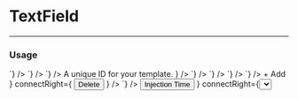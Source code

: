 
# TextField

---

### Usage

<LiveCode>
  <LiveCode.Content
    title="Basic"
    code={`
      <TextField id="id" label="Name" placeholder="Leslie Knope" />
    `}
  />
  <LiveCode.Content
    title="With Error"
    code={`
      <TextField id="id" error="You forgot an ID!" label="Template ID" />
    `}
  />
  <LiveCode.Content
    title="Required and Error in Label"
    code={`
      <TextField id="id" error="You forgot an ID!" label="Template ID" errorInLabel required />
    `}
  />
  <LiveCode.Content
    title="Help Text and Error"
    code={`
      <TextField
        id="id"
        error="You forgot an ID!"
        label="Template ID"
        helpText={
          <>
            A unique ID for your <a>template</a>.
          </>
        }
      />
    `}
  />
  <LiveCode.Content
    title="Hidden Label"
    code={`
      <TextField id="id" labelHidden label="Template ID" />
    `}
  />
  <LiveCode.Content
    title="Disabled"
    code={`
      <TextField id="id" label="Template ID" value="template-12" disabled />
    `}
  />
  <LiveCode.Content
    title="With Text Alignment"
    code={`
      <Stack>
        <TextField id="id" label="Right" value={500} align="right" suffix="emails" />
        <TextField id="id" label="Centered" value="What a weird input" align="center" />
      </Stack>
    `}
  />
  <LiveCode.Content
    title="Connected with Buttons"
    code={`
      <TextField
        id="id"
        label="Button"
        value="Button Value"
        connectLeft={
          <Button color="blue" outline>
            + Add
          </Button>
        }
        connectRight={
          <Button color="red" outline>
            Delete
          </Button>
        }
      />
    `}
  />
  <LiveCode.Content
    title="Connected Components"
    code={`
      <TextField
        id="id"
        label="Date Range"
        value="July 21, 2017 - July 28, 2017"
        connectLeft={
          <Tooltip content="Hey">
            <Button outline>Injection Time</Button>
          </Tooltip>
        }
        connectRight={<Select options={['Last Week', 'Last 24 Hours']} />}
      />
    `}
  />
  <LiveCode.Content
    title="Prefix and Suffix"
    code={`
      <TextField id="id" prefix="$" suffix={<Autorenew />} suffixClassname="test" />
    `}
  />
  <LiveCode.Content
    title="Connected Components with Suffix"
    code={`
      <TextField
        id="id"
        label="Date Range"
        value="July 21, 2017 - July 28, 2017"
        connectLeft={<Select options={['Last Week', 'Last 24 Hours']} />}
        suffix={<Search />}
      />
    `}
  />
  <LiveCode.Content
    title="Multiline"
    code={`
      <TextField id="id" label="Message" rows="5" multiline />
    `}
  />
  <LiveCode.Content
    title="System Props"
    code={`
      <>
        <TextField id="id" label="Name" placeholder="Leslie Knope" my={['200', '400', null, '700']} />
        <TextField
          id="id"
          label="Email"
          placeholder="leslie.knope@pawnee.in.gov"
          mx={['200', '400', null, '700']}
        />
      </>
    `}
  />
</LiveCode>

---

### TextField System Props

<SystemPropsTags propsList={['margin', 'maxWidth']} />

---

### TextField API

<Prop
  name="align"
  type="string"
> 
  left, center, right <br/>
  The text alignment of the input
</Prop>

<Prop
  name="id"
  type="string"
  required
> 
  The ID for the form input
</Prop>

<Prop
  name="multiline"
  type="bool"
> 
  Renders a multiline textarea
</Prop>

<Prop
  name="type"
  type="string"
  defaultValue="text"
> 
  text, email, number, password, search, tel, url, date <br/>
  The type of the input
</Prop>

<Prop
  name="placeholder"
  type="string"
> 
  Placeholder text for the input
</Prop>

<Prop
  name="autofocus"
  type="bool"
> 
  Whether the input will be automatically focused on initial render or not
</Prop>

<Prop
  name="disabled"
  type="bool"
> 
  Whether the input is disabled or not
</Prop>

<Prop
  name="readOnly"
  type="bool"
> 
  Whether the value of the input is able to be changed or not
</Prop>

<Prop
  name="required"
  type="bool"
> 
  Whether the input is required or not
</Prop>

<Prop
  name="resize"
  type="string"
> 
  none, both, horizontal, vertical, block, inline <br/>
  A value to determine how a multiline input can be resized
</Prop>

<Prop
  name="label"
  type="string"
> 
  Label for the TextField
</Prop>

<Prop
  name="labelHidden"
  type="bool"
> 
  Hides the label visually, but still accessible to screen readers
</Prop>

<Prop
  name="helpText"
  type="string"
> 
  Additional text to help the user that renders below the input
</Prop>

<Prop
  name="connectLeft"
  type="node"
> 
  Content rendered inline to the left of the input
</Prop>

<Prop
  name="connectRight"
  type="node"
> 
  Content rendered inline to the right of the input
</Prop>

<Prop
  name="prefix"
  type="node"
> 
  Content rendered before the input value (i.e. currency, icons, etc.)
</Prop>

<Prop
  name="suffix"
  type="node"
> 
  Content rendered after the input value (i.e. icons)
</Prop>

<Prop
  name="error"
  type="string"
> 
  Renders an error message below the input
</Prop>

<Prop
  name="errorInLabel"
  type="bool"
> 
  Optionally renders the error message to the right of the input's label
</Prop>

<Prop
  name="onChange"
  type="function"
  defaultValue="(e) => void"
> 
  Callback when input value state changes
</Prop>

<Prop
  name="onFocus"
  type="function"
  defaultValue="(e) => void"
> 
  Callback when input is focused
</Prop>

<Prop
  name="onBlur"
  type="function"
  defaultValue="(e) => void"
> 
  Callback when input loses focus
</Prop>

